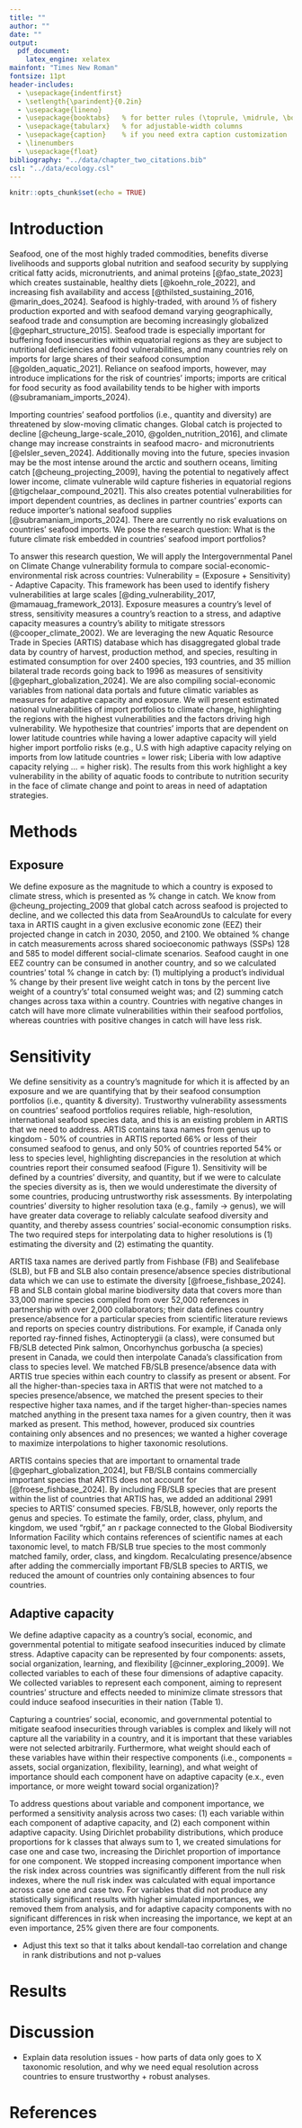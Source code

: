 ```yaml
---
title: ""
author: ""
date: ""
output:
  pdf_document:
    latex_engine: xelatex
mainfont: "Times New Roman"
fontsize: 11pt
header-includes:
  - \usepackage{indentfirst}
  - \setlength{\parindent}{0.2in}
  - \usepackage{lineno}
  - \usepackage{booktabs}   % for better rules (\toprule, \midrule, \bottomrule)
  - \usepackage{tabularx}   % for adjustable-width columns
  - \usepackage{caption}    % if you need extra caption customization
  - \linenumbers
  - \usepackage{float}
bibliography: "../data/chapter_two_citations.bib"
csl: "../data/ecology.csl"
---
```


\begin{center}
{\LARGE Identifying future climate risks embedded in international seafood import portfolios}

\vspace{1em}

{\large Connor Quiroz, Jessica A. Gephart, and Juliano Palacios Abrantes}

{\normalsize School of Aquatic and Fishery Sciences, Box 355020\\
University of Washington, Seattle, WA, 98195-5020}
\end{center}

\vspace{2em}

```r
knitr::opts_chunk$set(echo = TRUE)
```

# Introduction

Seafood, one of the most highly traded commodities, benefits diverse livelihoods and supports global nutrition and seafood security by supplying critical fatty acids, micronutrients, and animal proteins [@fao_state_2023] which creates sustainable, healthy diets [@koehn_role_2022], and increasing fish availability and access [@thilsted_sustaining_2016, @marin_does_2024]. 
Seafood is highly-traded, with around ⅓ of fishery production exported and with seafood demand varying geographically, seafood trade and consumption are becoming increasingly globalized [@gephart_structure_2015]. 
Seafood trade is especially important for buffering food insecurities within equatorial regions as they are subject to nutritional deficiencies and food vulnerabilities, and many countries rely on imports for large shares of their seafood consumption [@golden_aquatic_2021]. 
Reliance on seafood imports, however, may introduce implications for the risk of countries’ imports; imports are critical for food security as food availability tends to be higher with imports (@subramaniam_imports_2024).

Importing countries' seafood portfolios (i.e., quantity and diversity) are threatened by slow-moving climatic changes. 
Global catch is projected to decline [@cheung_large-scale_2010, @golden_nutrition_2016], and climate change may increase constraints in seafood macro- and micronutrients [@elsler_seven_2024]. 
Additionally moving into the future, species invasion may be the most intense around the arctic and southern oceans, limiting catch [@cheung_projecting_2009], having the potential to negatively affect lower income, climate vulnerable wild capture fisheries in equatorial regions [@tigchelaar_compound_2021]. 
This also creates potential vulnerabilities for import dependent countries, as declines in partner countries’ exports can reduce importer’s national seafood supplies [@subramaniam_imports_2024]. 
There are currently no risk evaluations on countries’ seafood imports.
We pose the research question: What is the future climate risk embedded in countries’ seafood import portfolios?

To answer this research question, We will apply the Intergovernmental Panel on Climate Change vulnerability formula to compare social-economic-environmental risk across countries: Vulnerability = (Exposure + Sensitivity) - Adaptive Capacity. 
This framework has been used to identify fishery vulnerabilities at large scales [@ding_vulnerability_2017, @mamauag_framework_2013]. 
Exposure measures a country’s level of stress, sensitivity measures a country’s reaction to a stress, and adaptive capacity measures a country’s ability to mitigate stressors (@cooper_climate_2002). 
We are leveraging the new Aquatic Resource Trade in Species (ARTIS) database which has disaggregated global trade data by country of harvest, production method, and species, resulting in estimated consumption for over 2400 species, 193 countries, and 35 million bilateral trade records going back to 1996 as measures of sensitivity [@gephart_globalization_2024].
We are also compiling social-economic variables from national data portals and future climatic variables as measures for adaptive capacity and exposure. We will present estimated national vulnerabilities of import portfolios to climate change, highlighting the regions with the highest vulnerabilities and the factors driving high vulnerability.
We hypothesize that countries’ imports that are dependent on lower latitude countries while having a lower adaptive capacity will yield higher import portfolio risks (e.g., U.S with high adaptive capacity relying on imports from low latitude countries = lower risk; Liberia with low adaptive capacity relying … = higher risk).
The results from this work highlight a key vulnerability in the ability of aquatic foods to contribute to nutrition security in the face of climate change and point to areas in need of adaptation strategies.

# Methods

## Exposure

We define exposure as the magnitude to which a country is exposed to climate stress, which is presented as % change in catch.
We know from @cheung_projecting_2009 that global catch across seafood is projected to decline, and we collected this data from SeaAroundUs to calculate for every taxa in ARTIS caught in a given exclusive economic zone (EEZ) their projected change in catch in 2030, 2050, and 2100.
We obtained % change in catch measurements across shared socioeconomic pathways (SSPs) 128 and 585 to model different social-climate scenarios.
Seafood caught in one EEZ country can be consumed in another country, and so we calculated countries’ total % change in catch by: (1) multiplying a product’s individual % change by their present live weight catch in tons by the percent live weight of a country's’ total consumed weight was; and (2) summing catch changes across taxa within a country.
Countries with negative changes in catch will have more climate vulnerabilities within their seafood portfolios, whereas countries with positive changes in catch will have less risk.

# Sensitivity

We define sensitivity as a country’s magnitude for which it is affected by an exposure and we are quantifying that by their seafood consumption portfolios (i.e., quantity & diversity).
Trustworthy vulnerability assessments on countries’ seafood portfolios requires reliable, high-resolution, international seafood species data, and this is an existing problem in ARTIS that we need to address.
ARTIS contains taxa names from genus up to kingdom - 50% of countries in ARTIS reported 66% or less of their consumed seafood to genus, and only 50% of countries reported 54% or less to species level, highlighting discrepancies in the resolution at which countries report their consumed seafood (Figure 1).
Sensitivity will be defined by a countries’ diversity, and quantity, but if we were to calculate the species diversity as is, then we would underestimate the diversity of some countries, producing untrustworthy risk assessments.
By interpolating countries’ diversity to higher resolution taxa (e.g., family → genus), we will have greater data coverage to reliably calculate seafood diversity and quantity, and thereby assess countries’ social-economic consumption risks. The two required steps for interpolating data to higher resolutions is (1) estimating the diversity and (2) estimating the quantity.

ARTIS taxa names are derived partly from Fishbase (FB) and Sealifebase (SLB), but FB and SLB also contain presence/absence species distributional data which we can use to estimate the diversity [@froese_fishbase_2024].
FB and SLB contain global marine biodiversity data that covers more than 33,000 marine species compiled from  over 52,000 references in partnership with over 2,000 collaborators; their data defines country presence/absence for a particular species from scientific literature reviews and reports on species country distributions.
For example, if Canada only reported ray-finned fishes, Actinopterygii (a class), were consumed but FB/SLB detected Pink salmon, Oncorhynchus gorbuscha (a species) present in Canada, we could then interpolate Canada’s classification from class to species level.
We matched FB/SLB presence/absence data with ARTIS true species within each country to classify as present or absent.
For all the higher-than-species taxa in ARTIS that were not matched to a species presence/absence, we matched the present species to their respective higher taxa names, and if the target higher-than-species names matched anything in the present taxa names for a given country, then it was marked as present.
This method, however, produced six countries containing only absences and no presences; we wanted a higher coverage to maximize interpolations to higher taxonomic resolutions.

ARTIS contains species that are important to ornamental trade [@gephart_globalization_2024], but FB/SLB contains commercially important species that ARTIS does not account for [@froese_fishbase_2024].
By including FB/SLB species that are present within the list of countries that ARTIS has, we added an additional 2991 species to ARTIS’ consumed species. FB/SLB, however, only reports the genus and species.
To estimate the family, order, class, phylum, and kingdom, we used “rgbif,” an r package connected to the Global Biodiversity Information Facility which contains references of scientific names at each taxonomic level, to match FB/SLB true species to the most commonly matched family, order, class, and kingdom.
Recalculating presence/absence after adding the commercially important FB/SLB species to ARTIS, we reduced the amount of countries only containing absences to four countries.

## Adaptive capacity

We define adaptive capacity as a country’s social, economic, and governmental potential to mitigate seafood insecurities induced by climate stress. Adaptive capacity can be represented by four components: assets, social organization, learning, and flexibility [@cinner_exploring_2009].
We collected variables to each of these four dimensions of adaptive capacity.
We collected variables to represent each component, aiming to represent countries’ structure and effects needed to minimize climate stressors that could induce seafood insecurities in their nation (Table 1).

Capturing a countries’ social, economic, and governmental potential to mitigate seafood insecurities through variables is complex and likely will not capture all the variability in a country, and it is important that these variables were not selected arbitrarily.
Furthermore, what weight should each of these variables have within their respective components (i.e., components = assets, social organization, flexibility, learning), and what weight of importance should each component have on adaptive capacity (e.x., even importance, or more weight toward social organization)? 

To address questions about variable and component importance, we performed a sensitivity analysis across two cases: (1) each variable within each component of adaptive capacity, and (2) each component within adaptive capacity.
Using Dirichlet probability distributions, which produce proportions for k classes that always sum to 1, we created simulations for case one and case two, increasing the Dirichlet proportion of importance for one component.
We stopped increasing component importance when the risk index across countries was significantly different from the null risk indexes, where the null risk index was calculated with equal importance across case one and case two.
For variables that did not produce any statistically significant results with higher simulated importances, we removed them from analysis, and for adaptive capacity components with no significant differences in risk when increasing the importance, we kept at an even importance, 25% given there are four components.

* Adjust this text so that it talks about kendall-tao correlation and change in rank distributions and not p-values

\begin{table}[ht]
\centering
\caption{Indicators used to represent components of adaptive capacity.}
\label{tab:adaptive_capacity_indicators}
% Use \small or \footnotesize if still too wide:
\small
% Define column layout: 
%  - First two columns are left-aligned with natural width (l l).
%  - Next two are X columns (adjustable) so they wrap within \textwidth.
\begin{tabularx}{\textwidth}{@{}l l X X@{}}
\toprule
\textbf{Component} & \textbf{Interpretation} & \textbf{Variable} & \textbf{Source} \\
\midrule
\multicolumn{4}{@{}l}{\textbf{Assets}} \\
\midrule
& Economic strength & Gross Domestic Product (GDP) & World Bank \\
& Physical infrastructure & \% population with access to sanitation & UNICEF \\
& Ability to invest in food imports & Trade (\% of GDP per capita) & World Bank \\
\midrule
\multicolumn{4}{@{}l}{\textbf{Social organization}} \\
\midrule
& Overall quality of governance & Government Effectiveness: Percentile Rank & Worldwide Governance Indicators \\
& Quality of policy implementation & Rule of law: Percentile Rank & Worldwide Governance Indicators \\
& Overall quality of fisheries management & Food safety capacity & Food Systems Dashboard \\
\midrule
\multicolumn{4}{@{}l}{\textbf{Flexibility}} \\
\midrule
& Market access & Number of supermarkets per 100,000 population & Food Systems Dashboard \\
& Livelihood diversity & Prop labor force & World Bank \\
& Human development & Life expectancy at birth & United Nations Population Division \\
\midrule
\multicolumn{4}{@{}l}{\textbf{Learning}} \\
\midrule
& General education level & Average years of schooling & Our World in Data \\
& Capital potential per capita & Human capital index & World Bank \\
\bottomrule
\end{tabularx}
\end{table}

# Results

\begin{figure}[H]
\centering
\includegraphics[width=4in]{../images/fig_one.jpg}
\caption{Calculated future climate risk of countries per the vulnerability formula.}
\end{figure}

# Discussion

* Explain data resolution issues - how parts of data only goes to X taxonomic resolution, and why we need equal resolution across countries to ensure trustworthy + robust analyses.

# References

::: {#refs}
:::